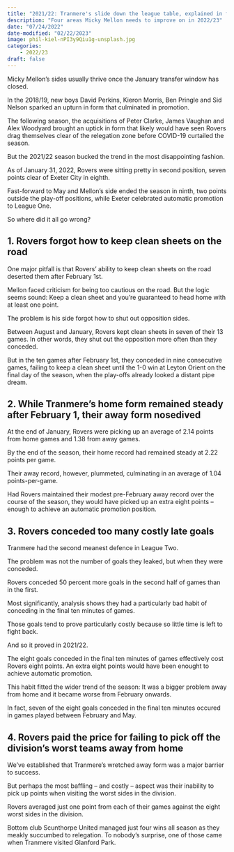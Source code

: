 ```yaml
---
title: "2021/22: Tranmere's slide down the league table, explained in four charts"
description: "Four areas Micky Mellon needs to improve on in 2022/23"
date: "07/24/2022"
date-modified: "02/22/2023"
image: phil-kiel-nPI3y9Qiu1g-unsplash.jpg
categories:
    - 2022/23
draft: false
---
```


Micky Mellon's sides usually thrive once the January transfer window has closed.

In the 2018/19, new boys David Perkins, Kieron Morris, Ben Pringle and Sid Nelson sparked an upturn in form that culminated in promotion.

The following season, the acquisitions of Peter Clarke, James Vaughan and Alex Woodyard brought an uptick in form that likely would have seen Rovers drag themselves clear of the relegation zone before COVID-19 curtailed the season.

But the 2021/22 season bucked the trend in the most disappointing fashion.

As of January 31, 2022, Rovers were sitting pretty in second position, seven points clear of Exeter City in eighth.

Fast-forward to May and Mellon's side ended the season in ninth, two points outside the play-off positions, while Exeter celebrated automatic promotion to League One.

So where did it all go wrong?

## 1. Rovers forgot how to keep clean sheets on the road

One major pitfall is that Rovers' ability to keep clean sheets on the road deserted them after February 1st.

Mellon faced criticism for being too cautious on the road. But the logic seems sound: Keep a clean sheet and you're guaranteed to head home with at least one point.

The problem is his side forgot how to shut out opposition sides.

Between August and January, Rovers kept clean sheets in seven of their 13 games. In other words, they shut out the opposition more often than they conceded.

But in the ten games after February 1st, they conceded in nine consecutive games, failing to keep a clean sheet until the 1-0 win at Leyton Orient on the final day of the season, when the play-offs already looked a distant pipe dream.

## 2. While Tranmere’s home form remained steady after February 1, their away form nosedived

At the end of January, Rovers were picking up an average of 2.14 points from home games and 1.38 from away games.

By the end of the season, their home record had remained steady at 2.22 points per game.

Their away record, however, plummeted, culminating in an average of 1.04 points-per-game.

Had Rovers maintained their modest pre-February away record over the course of the season, they would have picked up an extra eight points – enough to achieve an automatic promotion position.

## 3. Rovers conceded too many costly late goals
Tranmere had the second meanest defence in League Two.

The problem was not the number of goals they leaked, but when they were conceded.

Rovers conceded 50 percent more goals in the second half of games than in the first.

Most significantly, analysis shows they had a particularly bad habit of conceding in the final ten minutes of games.

Those goals tend to prove particularly costly because so little time is left to fight back.

And so it proved in 2021/22.

The eight goals conceded in the final ten minutes of games effectively cost Rovers eight points. An extra eight points would have been enought to achieve automatic promotion.

This habit fitted the wider trend of the season: It was a bigger problem away from home and it became worse from February onwards.

In fact, seven of the eight goals conceded in the final ten minutes occured in games played between February and May.

## 4. Rovers paid the price for failing to pick off the division’s worst teams away from home
We've established that Tranmere's wretched away form was a major barrier to success.

But perhaps the most baffling -- and costly -- aspect was their inability to pick up points when visiting the worst sides in the division.

Rovers averaged just one point from each of their games against the eight worst sides in the division.

Bottom club Scunthorpe United managed just four wins all season as they meakly succumbed to relegation. To nobody's surprise, one of those came when Tranmere visited Glanford Park.